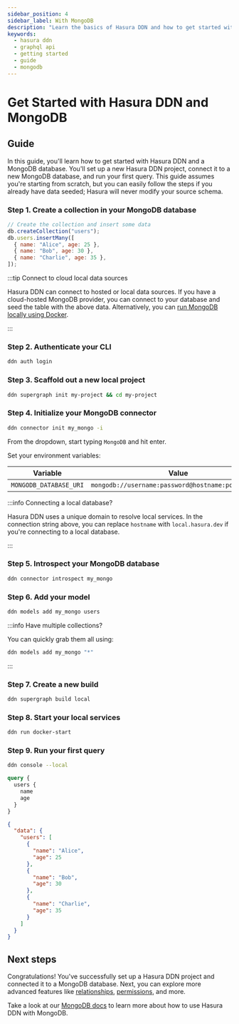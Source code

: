 ```yaml
---
sidebar_position: 4
sidebar_label: With MongoDB
description: "Learn the basics of Hasura DDN and how to get started with a MongoDB database."
keywords:
  - hasura ddn
  - graphql api
  - getting started
  - guide
  - mongodb
---
```



# Get Started with Hasura DDN and MongoDB

<Prereqs />

## Guide

In this guide, you'll learn how to get started with Hasura DDN and a MongoDB database. You'll set up a new Hasura DDN
project, connect it to a new MongoDB database, and run your first query. This guide assumes you're starting from
scratch, but you can easily follow the steps if you already have data seeded; Hasura will never modify your source
schema.

### Step 1. Create a collection in your MongoDB database

```js title="First, you'll create a new collection in your MongoDB database:"
// Create the collection and insert some data
db.createCollection("users");
db.users.insertMany([
  { name: "Alice", age: 25 },
  { name: "Bob", age: 30 },
  { name: "Charlie", age: 35 },
]);
```

:::tip Connect to cloud local data sources

Hasura DDN can connect to hosted or local data sources. If you have a cloud-hosted MongoDB provider, you can connect to
your database and seed the table with the above data. Alternatively, you can
[run MongoDB locally using Docker](https://hub.docker.com/_/mongo).

:::

### Step 2. Authenticate your CLI

```sh title="Before you can create a new Hasura DDN project, you need to authenticate your CLI:"
ddn auth login
```

### Step 3. Scaffold out a new local project

```sh title="Next, you'll create a new Hasura DDN project. Run the following command:"
ddn supergraph init my-project && cd my-project
```

### Step 4. Initialize your MongoDB connector

```sh title="Initialize a new MongoDB connector. Run the following command:"
ddn connector init my_mongo -i
```

From the dropdown, start typing `MongoDB` and hit enter.

Set your environment variables:

| Variable               | Value                                              | Required |
| ---------------------- | -------------------------------------------------- | -------- |
| `MONGODB_DATABASE_URI` | `mongodb://username:password@hostname:port/dbname` | Yes      |

:::info Connecting a local database?

Hasura DDN uses a unique domain to resolve local services. In the connection string above, you can replace `hostname`
with `local.hasura.dev` if you're connecting to a local database.

:::

### Step 5. Introspect your MongoDB database

```sh title="Next, you'll introspect your MongoDB database:"
ddn connector introspect my_mongo
```

### Step 6. Add your model

```sh title="Now, you'll track the collections in your MongoDB database:"
ddn models add my_mongo users
```

:::info Have multiple collections?

You can quickly grab them all using:

```sh
ddn models add my_mongo "*"
```

:::

### Step 7. Create a new build

```sh title="Next, you'll create a new build:"
ddn supergraph build local
```

### Step 8. Start your local services

```sh title="Start your local Hasura DDN Engine and MongoDB connector:"
ddn run docker-start
```

### Step 9. Run your first query

```sh title="Open your local console:"
ddn console --local
```

```graphql title="And, if you write a query like this:"
query {
  users {
    name
    age
  }
}
```

```json title=You'll get a response like this:
{
  "data": {
    "users": [
      {
        "name": "Alice",
        "age": 25
      },
      {
        "name": "Bob",
        "age": 30
      },
      {
        "name": "Charlie",
        "age": 35
      }
    ]
  }
}
```

## Next steps

Congratulations! You've successfully set up a Hasura DDN project and connected it to a MongoDB database. Next, you can
explore more advanced features like [relationships](/supergraph-modeling/relationships.mdx),
[permissions](/supergraph-modeling/permissions.mdx), and more.

Take a look at our [MongoDB docs](/connectors/mongodb/index.mdx) to learn more about how to use Hasura DDN with MongoDB.
